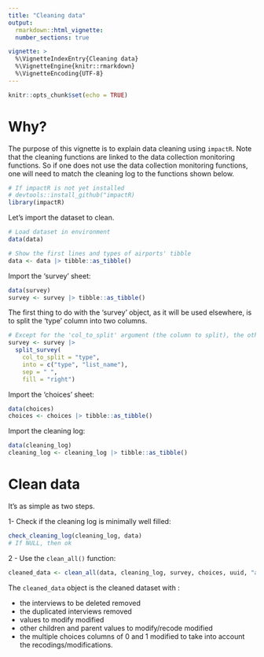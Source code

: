 ```yaml
---
title: "Cleaning data"
output:
  rmarkdown::html_vignette:
  number_sections: true

vignette: >
  %\VignetteIndexEntry{Cleaning data}
  %\VignetteEngine{knitr::rmarkdown}
  %\VignetteEncoding{UTF-8}
---
```


```r
knitr::opts_chunk$set(echo = TRUE)
```

# Why?

The purpose of this vignette is to explain data cleaning using `impactR`. Note that the cleaning functions are linked to the data collection monitoring functions. So if one does not use the data collection monitoring functions, one will need to match the cleaning log to the functions shown below.


```r
# If impactR is not yet installed
# devtools::install_github("impactR)
library(impactR)
```



Let's import the dataset to clean.
```r
# Load dataset in environment
data(data)

# Show the first lines and types of airports' tibble
data <- data |> tibble::as_tibble()
```

Import the 'survey' sheet:

```r
data(survey)
survey <- survey |> tibble::as_tibble()
```

The first thing to do with the 'survey' object, as it will be used elsewhere, is to split the 'type' column into two columns.
```r
# Except for the 'col_to_split' argument (the column to split), the other parameters are the default parameters
survey <- survey |>
  split_survey(
    col_to_split = "type",
    into = c("type", "list_name"),
    sep = " ",
    fill = "right")
```
Import the 'choices' sheet:
```r
data(choices)
choices <- choices |> tibble::as_tibble()
```

Import the cleaning log:
```r
data(cleaning_log)
cleaning_log <- cleaning_log |> tibble::as_tibble()
```


# Clean data

It's as simple as two steps.

1- Check if the cleaning log is minimally well filled:
```r
check_cleaning_log(cleaning_log, data)
# If NULL, then ok
```

2 - Use the `clean_all()` function:
```r
cleaned_data <- clean_all(data, cleaning_log, survey, choices, uuid, "autre_")
```

The `cleaned_data` object is the cleaned dataset with :

- the interviews to be deleted removed
- the duplicated interviews removed
- values to modify modified
- other children and parent values to modify/recode modified
- the multiple choices columns of 0 and 1 modified to take into account the recodings/modifications.

